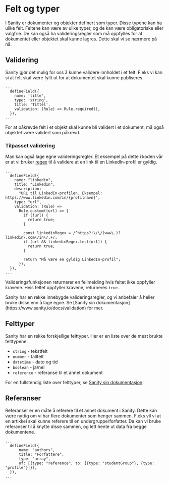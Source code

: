 
# Felt og typer

I Sanity er dokumenter og objekter definert som typer. Disse typene kan ha ulike felt. Feltene kan være av ulike typer, og de kan være obligatoriske eller valgfrie. De kan også ha valideringsregler som må oppfylles for at dokumentet eller objektet skal kunne lagres. Dette skal vi se nærmere på nå.

## Validering

Sanity gjør det mulig for oss å kunne validere innholdet i et felt. F.eks vi kan si at felt skal være fyllt ut for at dokumentet skal kunne publiseres.

```tsx
...
  defineField({
    name: 'title',
    type: 'string',
    title: 'Tittel',
    validation: (Rule) => Rule.required(),
  }),
...
```

<Callout>
  For at påkrevde felt i et objekt skal kunne bli validert i et dokument, må også objektet være
  validert som påkrevd.
</Callout>

### Tilpasset validering

Man kan også lage egne valideringsregler. Et eksempel på dette i koden vår er at vi bruker [regex](https://en.wikipedia.org/wiki/Regular_expression) til å validere at en link til en LinkedIn-profil er gyldig.

```tsx filename="apps/cms/schema/profile.tsx"
...
  defineField({
    name: "linkedin",
    title: "LinkedIn",
    description:
      "URL til LinkedIn-profilen. Eksempel: https://www.linkedin.com/in/{profilnavn}",
    type: "url",
    validation: (Rule) =>
      Rule.custom((url) => {
        if (!url) {
          return true;
        }

        const linkedinRegex = /^https?:\/\/(www\.)?linkedin\.com\/in\/.+/;
        if (url && linkedinRegex.test(url)) {
          return true;
        }

        return "Må være en gyldig LinkedIn-profil";
      }),
  }),
...
```

Valideringsfunksjonen returnerer en feilmelding hvis feltet ikke oppfyller kravene. Hvis feltet oppfyller kravene, returneres `true`.

<Callout>
  Sanity har en rekke innebygde valideringsregler, og vi anbefaler å heller bruke disse enn å lage
  egne. Se [Sanity sin dokumentasjon](https://www.sanity.io/docs/validation) for mer.
</Callout>

## Felttyper

Sanity har en rekke forskjellige felttyper. Her er en liste over de mest brukte felttypene:

- `string` - tekstfelt
- `number` - tallfelt
- `datetime` - dato og tid
- `boolean` - ja/nei
- `reference` - referanse til et annet dokument

For en fullstendig liste over felttyper, se [Sanity sin dokumentasjon](https://www.sanity.io/docs/schema-types).

## Referanser

Referanser er en måte å referere til et annet dokument i Sanity. Dette kan være nyttig om vi har flere dokumenter som henger sammen. F.eks vil vi at en artikkel skal kunne referere til en undergruppe/forfatter. Da kan vi bruke referanser til å knytte disse sammen, og lett hente ut data fra begge dokumentene.

```tsx
...
  defineField({
      name: "authors",
      title: "Forfattere",
      type: "array",
      of: [{type: "reference", to: [{type: "studentGroup"}, {type: "profile"}]}],
  }),
...
```
